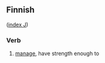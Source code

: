 ==Finnish==
([[Wiktionary:Finnish_index_j|index J]])

===Verb===

# [[manage]], have strength enough to